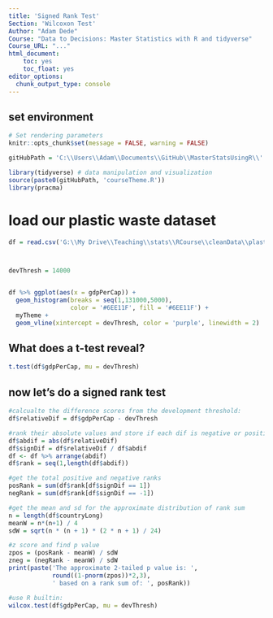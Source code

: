 ```yaml
---
title: 'Signed Rank Test'
Section: 'Wilcoxon Test'
Author: "Adam Dede"
Course: "Data to Decisions: Master Statistics with R and tidyverse"
Course_URL: "..." 
html_document:
    toc: yes
    toc_float: yes
editor_options:
  chunk_output_type: console
---
```



## set environment

```r

# Set rendering parameters
knitr::opts_chunk$set(message = FALSE, warning = FALSE)

gitHubPath = 'C:\\Users\\Adam\\Documents\\GitHub\\MasterStatsUsingR\\'

library(tidyverse) # data manipulation and visualization
source(paste0(gitHubPath, 'courseTheme.R'))
library(pracma)

```

# load our plastic waste dataset

```r

df = read.csv('G:\\My Drive\\Teaching\\stats\\RCourse\\cleanData\\plasticWaste.csv')



devThresh = 14000


df %>% ggplot(aes(x = gdpPerCap)) + 
  geom_histogram(breaks = seq(1,131000,5000),
                 color = '#6EE11F', fill = '#6EE11F') + 
  myTheme + 
  geom_vline(xintercept = devThresh, color = 'purple', linewidth = 2)

```

## What does a t-test reveal? 

```r

t.test(df$gdpPerCap, mu = devThresh)

```

## now let's do a signed rank test

```r

#calcualte the difference scores from the development threshold: 
df$relativeDif = df$gdpPerCap - devThresh

#rank their absolute values and store if each dif is negative or positive
df$abdif = abs(df$relativeDif)
df$signDif = df$relativeDif / df$abdif
df <- df %>% arrange(abdif)
df$rank = seq(1,length(df$abdif))

#get the total positive and negative ranks
posRank = sum(df$rank[df$signDif == 1])
negRank = sum(df$rank[df$signDif == -1])

#get the mean and sd for the approximate distribution of rank sum
n = length(df$countryLong)
meanW = n*(n+1) / 4
sdW = sqrt(n * (n + 1) * (2 * n + 1) / 24)

#z score and find p value
zpos = (posRank - meanW) / sdW
zneg = (negRank - meanW) / sdW
print(paste('The approximate 2-tailed p value is: ', 
            round((1-pnorm(zpos))*2,3), 
            ' based on a rank sum of: ', posRank))

#use R builtin: 
wilcox.test(df$gdpPerCap, mu = devThresh)

```